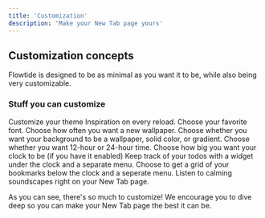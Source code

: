 ```yaml
---
title: 'Customization'
description: 'Make your New Tab page yours'
---
```


## Customization concepts

Flowtide is designed to be as minimal as you want it to be, while also being very customizable.

### Stuff you can customize

<CardGroup cols="1">
  <Card title="Theme" icon="circle-half-stroke" href="/customizables/theme">
    Customize your theme
  </Card>

  <Card title="Mantras" icon="quotes" href="/customizables/mantras">
    Inspiration on every reload.
  </Card>

  <Card title="Font" icon="font" href="/customizables/font">
    Choose your favorite font.
  </Card>

  <Card title="Wallpaper Refresh Time" icon="rotate-right">
    Choose how often you want a new wallpaper.
  </Card>

  <Card title="Background" icon="square">
    Choose whether you want your background to be a wallpaper, solid color, or gradient.
  </Card>

  <Card title="Clock format" icon="clock">
    Choose whether you want 12-hour or 24-hour time.
  </Card>

  <Card title="Clock size" icon="text-size">
    Choose how big you want your clock to be (if you have it enabled)
  </Card>

  <Card title="To-do list" icon="list">
    Keep track of your todos with a widget under the clock and a separate menu.
  </Card>

  <Card title="Bookmarks" icon="bookmark">
    Choose to get a grid of your bookmarks below the clock and a seperate menu.
  </Card>

  <Card title="Soundscapes" icon="volume">
    Listen to calming soundscapes right on your New Tab page.
  </Card>
</CardGroup>

As you can see, there's so much to customize! We encourage you to dive deep so you can make your New Tab page the best it can be.